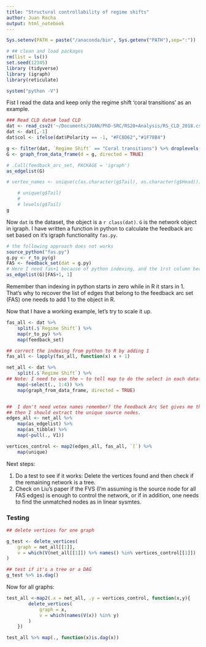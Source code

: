 ```yaml
---
title: "Structural controllability of regime shifts"
author: Juan Rocha
output: html_notebook
---
```





```r

Sys.setenv(PATH = paste("/anaconda/bin", Sys.getenv("PATH"),sep=":"))

# ## clean and load packages
rm(list = ls())
set.seed(12345)
library (tidyverse)
library (igraph)
library(reticulate)

system("python -V")
```
Fist I read the data and keep only the regime shift 'coral transitions' as an example.

```r
### Read CLD data# load CLD
dat <- read_csv2('~/Documents/JUAN/PhD-SRC/RS20+Analysis/RS_CLD_2018.csv')
dat <- dat[,-1]
dat$col <- ifelse(dat$Polarity == -1, "#FC8D62","#1F78B4")

g <- filter(dat, `Regime Shift` == "Coral transitions") %>% droplevels()
G <- graph_from_data_frame(d = g, directed = TRUE)

# .Call(feedback_arc_set, PACKAGE = 'igraph')
as_edgelist(G)

# vertex_names <- unique(c(as.character(g$Tail), as.character(g$Head)))

    # unique(g$Tail)
    #
    # levels(g$Tail)
g
```

Now `dat` is the dataset, the object is a `r class(dat)`. `G` is the network object in igraph. I have written a function in python to calculate the feedback arc set based on it's igraph functionality `fas.py`.

```r
# the following approach does not works
source_python("fas.py")
g.py <- r_to_py(g)
FAS <- feedback_set(dat = g.py)
# Here I need fas+1 because of python indexing, and the 1rst column because it's the source of the link. According to Zhou 2016 FVS and FAS problems are equivalent. My interpretation is that solving the FAS problem gives the origin vertex of the FVS problem.
as_edgelist(G)[FAS+1, 1]
```

Remember than indexing in python starts in zero while in R it stars in 1. That's why to recover the list of edges that belong to the feedback arc set (FAS) one needs to add 1 to the object in R.

Now that I have a working example, let's try to scale it up.

```r
fas_all <- dat %>%
    split(.$`Regime Shift`) %>%
    map(r_to_py) %>%
    map(feedback_set)

## correct the indexing from python to R by adding 1
fas_all <- lapply(fas_all, function(x) x + 1)

net_all <- dat %>%
    split(.$`Regime Shift`) %>%
## Note: I need to use the ~ to tell map to do the select in each dataframe. Otherwise I get an error
    map(~select(., 1:4)) %>%
    map(graph_from_data_frame, directed = TRUE)


##  I don't need vetex names remember? the Feedback Arc Set gives me the arcs (edges), 
## then I should extract the unique source nodes.
edges_all <- net_all %>%
    map(as_edgelist) %>%
    map(as_tibble) %>%
    map(~pull(., V1))

vertices_control <- map2(edges_all, fas_all, `[`) %>%
    map(unique)

```

Next steps:

1. Do a test to see if it works: Delete the vertices found and then check if the remaining network is a tree.
2. Check on Liu's paper if the FVS (I'm assuming is the source node for all FAS edges) is enough to control the network, or if in addition, one needs to find the unmatched nodes as in linear sysmtes.

### Testing

```r
## delete vertices for one graph

g_test <- delete_vertices(
    graph = net_all[[1]],
    v = which(V(net_all[[1]]) %>% names() %in% vertices_control[[1]])
)

## test if it's a tree or a DAG
g_test %>% is.dag()
```

Now for all graphs:
```r
test_all <-map2(.x = net_all, .y = vertices_control, function(x,y){
        delete_vertices(
            graph = x,
            v = which(names(V(x)) %in% y)
        )
    })

test_all %>% map(., function(x)is.dag(x))
```







<!-- ```{python}
repl_python()
from igraph import *
import pandas as pd
print(r.g)

edgeslist = list(r.g[["Tail", "Head"]].itertuples(index=False, name = None))

G = Graph.TupleList(edges = edgeslist, directed = True)
print(G)
fas = Graph.feedback_arc_set(G)
``` -->





<!-- ```{python}

## this is old code
from igraph import *
import pandas as pd


df = pd.read_csv("~/Documents/JUAN/PhD-SRC/RS20+Analysis/RS_CLD_2016.csv",
    error_bad_lines=False, sep = ";", header = 0)

edgelist = df.loc[:,["Tail", "Head"]]

tuples = [tuple(x) for x in edgelist.values]

#g = Graph()
#g.add_edges(tuples)

g = Graph.GRG(30,0.2)
g.layout("kk")

#plot(g)

df = pd.read_csv("~/Documents/JUAN/PhD-SRC/RS20+Analysis/RS_CLD_2016.csv",
    error_bad_lines=False, sep = ";", header = 0)

g = Graph.GRG(30,0.2)
summary(g)

arcs = g.feedback_arc_set()
print(arcs)

``` -->
